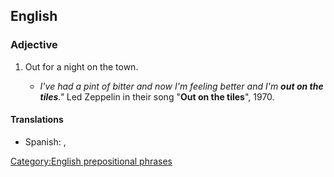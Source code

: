 ==English==

===Adjective===
{{head|en|adjective|head=[[out]] [[on]] [[the]] [[tile]]s}}

# {{context|idiomatic|British|lang=en}} Out for a night on the town.
#* ''I've had a pint of bitter and now I'm feeling better and I'm '''out on the tiles'''."'' Led Zeppelin in their song "'''Out on the tiles'''", 1970.

====Translations====
{{trans-top|out for a night on the town}}
* Spanish: {{t|es|de juerga}}, {{t|es|de marcha}}
{{trans-mid}}
{{trans-bottom}}

[[Category:English prepositional phrases]]